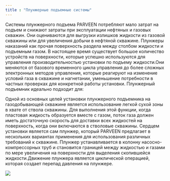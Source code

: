 ```yaml
---
title : "Плунжерные подъемные системы"
---
```


Системы плунжерного подъема PARVEEN потребляют мало затрат на подъем и снижают затраты при эксплуатации нефтяных и газовых скважин. Они оцениваются для выгрузки излишков жидкости из газовой скважины или для увеличения добычи в нефтяной скважине. Плунжеры наказаний как прочая поверхность раздела между столбом жидкости и подъемным газом. В настоящее время существует большое количество устройств на поверхности, которые успешно используются для управления производительностью установки по подъему жидкости.Они меняются от базового временного цикла управления до более сложных электронных методов управления, которые реагируют на изменение условий газа в скважине и нагнетании, уменьшение потребности в частных проверках для конкретной работы установки. Плунжерный подъемник идеально подходит для:

Одной из основных целей установки плунжерного подъемника на газодобывающей скважине является использование легкой сухой зоны в хвате от ствола скважины. Для выполнения этой функции, когда пластовая жидкость образуется вместе с газом, поток газа должен иметь достаточную скорость для доставки всех жидкостей на поверхность, когда они включаются в стволовые скважины. Сердцем установки является сам плунжер, который PARVEEN предлагает в нескольких вариантах применения для использования различных требований к скважине. Плунжер устанавливается в колонну насосно-компрессорных труб и становится границей между жидкостью и газами по мере увеличения на поверхности для выделения скопившейся жидкости.Движение плунжера является циклической операцией, которая создает перепад давления на плунжере.

<img src="./plunger-lift-systems.png" />